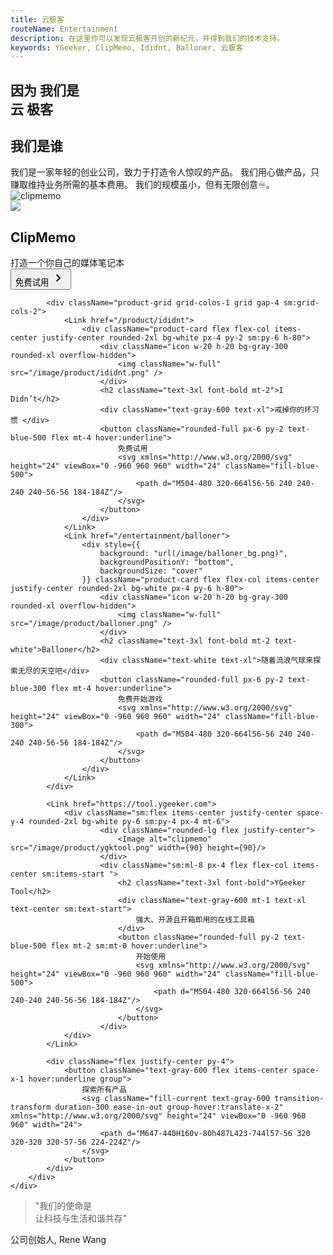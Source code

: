 ```yaml
---
title: 云极客
routeName: Entertainment
description: 在这里你可以发现云极客开创的新纪元，并得到我们的技术支持。
keywords: YGeeker, ClipMemo, Ididnt, Balloner, 云极客
---
```



<section className="flex justify-center font-koulen">
	<div className="mb-10 flex h-[60vh] max-w-[900px] flex-col-reverse items-center justify-center sm:h-[50vh] sm:flex-row">
		<h1 className="mb-2 mt-8 flex flex-col items-center justify-center text-6xl font-bold text-slate-700 sm:mt-0 sm:min-w-[600px] sm:items-start sm:text-7xl sm:leading-[1.2]">
			<span>因为</span>
			<span>我们是</span>
			<div>
				<span className="text-blue-600">云</span>
				<span className="text-green-600">极客</span>
			</div>
		</h1>
		<EmojiContainer />
	</div>
</section>

<section className="mb-10 flex justify-center bg-blue-400 p-12 text-white">
	<div className="max-w-[900px] text-center">
		<h2 className="mb-4 text-3xl">我们是谁</h2>
		<div>
			我们是一家年轻的创业公司，致力于打造令人惊叹的产品。
			我们用心做产品，只赚取维持业务所需的基本费用。
			我们的规模虽小，但有无限创意♾️。
		</div>
	</div>
</section>
<section className="flex justify-center py-12 mt-4">
	<div className="max-w-[900px] w-full px-4 sm:px-0">
		<div className="w-full product-showcase-container space-y-5">
			<Link href="/product/clipmemo">
				<div className="sm:flex items-center justify-center space-y-4 rounded-2xl bg-white p-4">
						<div className="phone-mockup rounded-lg flex justify-center">
							<Image alt="clipmemo" src="/image/screenshot/clipmemo_0_en-us.png" width={320} height={500}/>
						</div>
						<div className="sm:ml-8 px-4 flex flex-col items-center sm:items-start ">
							<div className="icon w-20 h-20 bg-gray-300 rounded-xl overflow-hidden">
								<img className="w-full" src="/image/product/clipmemo.png" />
							</div>					
							<h2 className="text-3xl font-bold mt-4">ClipMemo</h2>
							<div className="text-gray-600 mt-1 text-xl">
								打造一个你自己的媒体笔记本
							</div>
							<button className="rounded-full py-2 text-blue-500 flex mt-4 hover:underline">
								免费试用
								<svg xmlns="http://www.w3.org/2000/svg" height="24" viewBox="0 -960 960 960" width="24" className="fill-blue-500">
									<path d="M504-480 320-664l56-56 240 240-240 240-56-56 184-184Z"/>
								</svg>
							</button>
						</div>
				</div>
			</Link>

    		<div className="product-grid grid-colos-1 grid gap-4 sm:grid-cols-2">
    			<Link href="/product/ididnt">
    				<div className="product-card flex flex-col items-center justify-center rounded-2xl bg-white px-4 py-2 sm:py-6 h-80">
    					<div className="icon w-20 h-20 bg-gray-300 rounded-xl overflow-hidden">
    						<img className="w-full" src="/image/product/ididnt.png" />
    					</div>
    					<h2 className="text-3xl font-bold mt-2">I Didn’t</h2>
    					<div className="text-gray-600 text-xl">戒掉你的坏习惯 </div>
    					<button className="rounded-full px-6 py-2 text-blue-500 flex mt-4 hover:underline">
    						免费试用
    						<svg xmlns="http://www.w3.org/2000/svg" height="24" viewBox="0 -960 960 960" width="24" className="fill-blue-500">
    							<path d="M504-480 320-664l56-56 240 240-240 240-56-56 184-184Z"/>
    						</svg>
    					</button>
    				</div>
    			</Link>
    			<Link href="/entertainment/balloner">
    				<div style={{
    					background: "url(/image/balloner_bg.png)",
    					backgroundPositionY: "bottom",
    					backgroundSize: "cover"
    				}} className="product-card flex flex-col items-center justify-center rounded-2xl bg-white px-4 py-6 h-80">
    					<div className="icon w-20 h-20 bg-gray-300 rounded-xl overflow-hidden">
    						<img className="w-full" src="/image/product/balloner.png" />
    					</div>
    					<h2 className="text-3xl font-bold mt-2 text-white">Balloner</h2>
    					<div className="text-white text-xl">随着流浪气球来探索无尽的天空吧</div>
    					<button className="rounded-full px-6 py-2 text-blue-300 flex mt-4 hover:underline">
    						免费开始游戏
    						<svg xmlns="http://www.w3.org/2000/svg" height="24" viewBox="0 -960 960 960" width="24" className="fill-blue-300">
    							<path d="M504-480 320-664l56-56 240 240-240 240-56-56 184-184Z"/>
    						</svg>
    					</button>
    				</div>
    			</Link>
    		</div>

    		<Link href="https://tool.ygeeker.com">
    			<div className="sm:flex items-center justify-center space-y-4 rounded-2xl bg-white py-6 sm:py-4 px-4 mt-6">
    					<div className="rounded-lg flex justify-center">
    						<Image alt="clipmemo" src="/image/product/ygktool.png" width={90} height={90}/>
    					</div>
    					<div className="sm:ml-8 px-4 flex flex-col items-center sm:items-start ">
    						<h2 className="text-3xl font-bold">YGeeker Tool</h2>
    						<div className="text-gray-600 mt-1 text-xl text-center sm:text-start">
    							强大、开源且开箱即用的在线工具箱
    						</div>
    						<button className="rounded-full py-2 text-blue-500 flex mt-2 sm:mt-0 hover:underline">
    							开始使用
    							<svg xmlns="http://www.w3.org/2000/svg" height="24" viewBox="0 -960 960 960" width="24" className="fill-blue-500">
    								<path d="M504-480 320-664l56-56 240 240-240 240-56-56 184-184Z"/>
    							</svg>
    						</button>
    					</div>
    			</div>
    		</Link>

    		<div className="flex justify-center py-4">
    			<button className="text-gray-600 flex items-center space-x-1 hover:underline group">
    				探索所有产品
    				<svg className="fill-current text-gray-600 transition-transform duration-300 ease-in-out group-hover:translate-x-2" xmlns="http://www.w3.org/2000/svg" height="24" viewBox="0 -960 960 960" width="24">
    					<path d="M647-440H160v-80h487L423-744l57-56 320 320-320 320-57-56 224-224Z"/>
    				</svg>
    			</button>
    		</div>
    	</div>
    </div>

</section>

<section className="mt-1 bg-white px-2 py-12 text-center sm:mt-4">
	<blockquote className="mb-4 text-2xl text-gray-600 sm:text-4xl">
		"我们的使命是
		<br /> 让科技与生活和谐共存"
	</blockquote>
	<div className="text-gray-500">公司创始人, Rene Wang</div>
</section>
